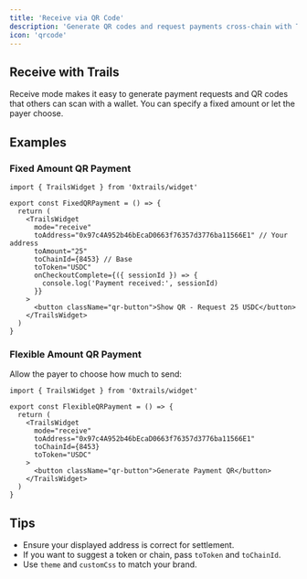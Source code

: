 ```yaml
---
title: 'Receive via QR Code'
description: 'Generate QR codes and request payments cross-chain with Trails receive mode'
icon: 'qrcode'
---
```


## Receive with Trails

Receive mode makes it easy to generate payment requests and QR codes that others can scan with a wallet. You can specify a fixed amount or let the payer choose.

## Examples

### Fixed Amount QR Payment

```tsx
import { TrailsWidget } from '0xtrails/widget'

export const FixedQRPayment = () => {
  return (
    <TrailsWidget
      mode="receive"
      toAddress="0x97c4A952b46bEcaD0663f76357d3776ba11566E1" // Your address
      toAmount="25"
      toChainId={8453} // Base
      toToken="USDC"
      onCheckoutComplete={({ sessionId }) => {
        console.log('Payment received:', sessionId)
      }}
    >
      <button className="qr-button">Show QR - Request 25 USDC</button>
    </TrailsWidget>
  )
}
```

### Flexible Amount QR Payment

Allow the payer to choose how much to send:

```tsx
import { TrailsWidget } from '0xtrails/widget'

export const FlexibleQRPayment = () => {
  return (
    <TrailsWidget
      mode="receive"
      toAddress="0x97c4A952b46bEcaD0663f76357d3776ba11566E1"
      toChainId={8453}
      toToken="USDC"
    >
      <button className="qr-button">Generate Payment QR</button>
    </TrailsWidget>
  )
}
```

## Tips

- Ensure your displayed address is correct for settlement.
- If you want to suggest a token or chain, pass `toToken` and `toChainId`.
- Use `theme` and `customCss` to match your brand.


